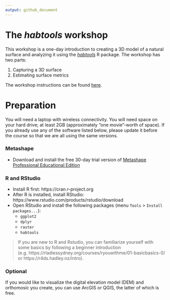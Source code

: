```yaml
---
output: github_document
---
```


# The *habtools* workshop

This workshop is a one-day introduction to creating a 3D model of a natural surface and analyzing it using the *[habtools](https://jmadinlab.github.io/habtools/)* R package.  The workshop has two parts:

1. Capturing a 3D surface 
2. Estimating surface metrics

The workshop instructions can be found [here](habtools-workshop.md). 

# Preparation

You will need a laptop with wireless connectivity. You will need space on your hard drive; at least 2GB (approximately "one movie"-worth of space). If you already use any of the software listed below, please update it before the course so that we are all using the same versions.

### Metashape

* Download and install the free 30-day trial version of [Metashape Professional Educational Edition](https://www.agisoftmetashape.com/product/agisoft-metashape-professional-educational-edition/)

### R and RStudio

* Install R first: https://cran.r-project.org
* After R is installed, install RStudio: https://www.rstudio.com/products/rstudio/download 
* Open RStudio and install the following packages (menu `Tools` > `Install packages...`): 
   * `ggplot2`  
   * `dplyr`  
   * `raster`  
   * `habtools`  

> If you are new to R and Rstudio, you can familiarize yourself with some basics by following a beginner introduction (e.g. https://rladiessydney.org/courses/ryouwithme/01-basicbasics-0/ or https://r4ds.hadley.nz/intro).  

### Optional

If you would like to visualize the digital elevation model (DEM) and orthomosic you create, you can use ArcGIS or QGIS, the latter of which is free. 
